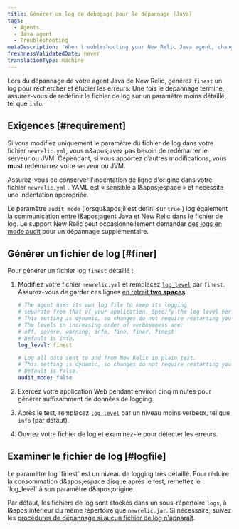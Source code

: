 ```yaml
---
title: Générer un log de débogage pour le dépannage (Java)
tags:
  - Agents
  - Java agent
  - Troubleshooting
metaDescription: 'When troubleshooting your New Relic Java agent, change the newrelic_agent.log level temporarily to FINEST, then collect about 5 minutes of log data.'
freshnessValidatedDate: never
translationType: machine
---
```


Lors du dépannage de votre agent Java de New Relic, générez `finest` un log pour rechercher et étudier les erreurs. Une fois le dépannage terminé, assurez-vous de redéfinir le fichier de log sur un paramètre moins détaillé, tel que `info`.

## Exigences [#requirement]

Si vous modifiez uniquement le paramètre du fichier de log dans votre fichier `newrelic.yml`, vous n&amp;apos;avez pas besoin de redémarrer le serveur ou JVM. Cependant, si vous apportez d’autres modifications, vous <DNT>**must**</DNT> redémarrez votre serveur ou JVM.

Assurez-vous de conserver l&apos;indentation de ligne d&apos;origine dans votre fichier `newrelic.yml` . YAML est « sensible à l&amp;apos;espace » et nécessite une indentation appropriée.

Le paramètre `audit_mode` (lorsqu&amp;apos;il est défini sur `true` ) log également la communication entre l&amp;apos;agent Java et New Relic dans le fichier de log. Le support New Relic peut occasionnellement demander [des logs en mode audit](/docs/agents/manage-apm-agents/configuration/log-audit-all-data-your-new-relic-agent-transmits) pour un dépannage supplémentaire.

## Générer un fichier de log [#finer]

Pour générer un fichier log `finest` détaillé :

1. Modifiez votre fichier `newrelic.yml` et remplacez [`log_level`](/docs/agents/java-agent/configuration/java-agent-configuration-config-file#cfg-log_level) par `finest`. Assurez-vous de garder ces lignes [en retrait <DNT>**two spaces**</DNT>](#requirements).

   ```yaml
   # The agent uses its own log file to keep its logging
   # separate from that of your application. Specify the log level here.
   # This setting is dynamic, so changes do not require restarting your application.
   # The levels in increasing order of verboseness are:
   # off, severe, warning, info, fine, finer, finest
   # Default is info.
   log_level: finest

   # Log all data sent to and from New Relic in plain text.
   # This setting is dynamic, so changes do not require restarting your application.
   # Default is false.
   audit_mode: false
   ```

2. Exercez votre application Web pendant environ cinq minutes pour générer suffisamment de données de logging.

3. Après le test, remplacez [`log_level`](/docs/agents/java-agent/configuration/java-agent-configuration-config-file#cfg-log_level) par un niveau moins verbeux, tel que `info` (par défaut).

4. Ouvrez votre fichier de log et examinez-le pour détecter les erreurs.

## Examiner le fichier de log [#logfile]

<Callout variant="important">
  Le paramètre log `finest` est un niveau de logging très détaillé. Pour réduire la consommation d&amp;apos;espace disque après le test, remettez le `log_level` à son paramètre d&amp;apos;origine.
</Callout>

Par défaut, les fichiers de log sont stockés dans un sous-répertoire `logs`, à l&amp;apos;intérieur du même répertoire que `newrelic.jar`. Si nécessaire, suivez les [procédures de dépannage si aucun fichier de log n&apos;apparaît](/docs/agents/java-agent/troubleshooting/no-log-file-java).